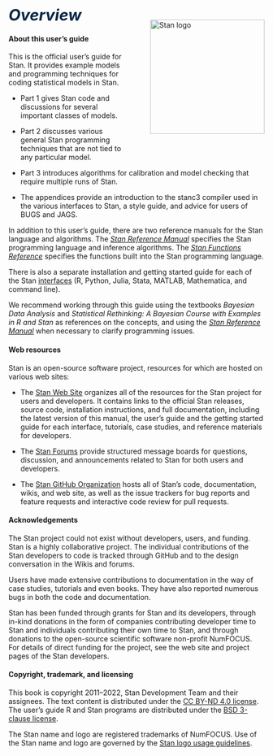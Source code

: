 # <i style="font-size: 110%; padding:1.5em 0 0 0; color:#052744;">Overview</i> {.unnumbered}

<img style="float:right; margin: -2em 0em 4em 4em" src="img/logo_tm.png" width="225" alt="Stan logo" />

#### About this user's guide {-}

This is the official user's guide for Stan.  It provides example
models and programming techniques for coding statistical models in Stan.

- Part 1 gives Stan code and discussions for several important classes
of models.

- Part 2 discusses various general Stan programming techniques that are
not tied to any particular model.

- Part 3 introduces algorithms for calibration and model checking that
require multiple runs of Stan.

- The appendices provide an introduction to the stanc3 compiler used in the
  various interfaces to Stan, a style guide, and advice for users of BUGS and
  JAGS.

In addition to this user's guide, there are two reference manuals for
the Stan language and algorithms.  The [*Stan Reference Manual*](https://mc-stan.org/docs/reference-manual/index.html)
specifies the Stan programming language and inference algorithms. The
[*Stan Functions Reference*](https://mc-stan.org/docs/functions-reference/index.html)
specifies the functions built into the Stan programming language.

There is also a separate installation and getting started guide for
each of the Stan [interfaces](https://mc-stan.org/users/interfaces/) (R, Python,
Julia, Stata, MATLAB, Mathematica, and command line).

We recommend working through this guide using the textbooks _Bayesian
Data Analysis_ and _Statistical Rethinking: A Bayesian Course with
Examples in R and Stan_ as references on the concepts, and using the
[*Stan Reference Manual*](https://mc-stan.org/docs/reference-manual/index.html)
when necessary to clarify programming issues.

#### Web resources {-}

Stan is an open-source software project, resources for which are
hosted on various web sites:

* The [Stan Web Site](https://mc-stan.org/) organizes all of the resources
for the Stan project for users and developers.  It contains links to
the official Stan releases, source code, installation instructions,
and full documentation, including the latest version of this manual,
the user's guide and the getting started guide for each interface,
tutorials, case studies, and reference materials for developers.

* The [Stan Forums](https://discourse.mc-stan.org) provide structured
message boards for questions, discussion, and announcements related to
Stan for both users and developers.

* The [Stan GitHub Organization](https://github.com/stan-dev) hosts all
of Stan's code, documentation, wikis, and web site, as well as the
issue trackers for bug reports and feature requests and interactive
code review for pull requests.

#### Acknowledgements {-}

The Stan project could not exist without developers, users, and
funding.  Stan is a highly collaborative project.  The individual
contributions of the Stan developers to code is tracked through GitHub
and to the design conversation in the Wikis and forums.

Users have made extensive contributions to documentation in the way
of case studies, tutorials and even books.  They have also reported
numerous bugs in both the code and documentation.

Stan has been funded through grants for Stan and its developers,
through in-kind donations in the form of companies contributing
developer time to Stan and individuals contributing their own time to
Stan, and through donations to the open-source scientific software
non-profit NumFOCUS.  For details of direct funding for the project,
see the web site and project pages of the Stan developers.


#### Copyright, trademark, and licensing {-}

This book is copyright 2011--2022, Stan Development Team and their
assignees.  The text content is distributed under the [CC BY-ND 4.0
license](https://creativecommons.org/licenses/by-nd/4.0/legalcode).
The user's guide R and Stan programs are distributed under the [BSD
3-clause license](https://opensource.org/licenses/BSD-3-Clause).

The Stan name and logo are registered trademarks of NumFOCUS.  Use of
the Stan name and logo are governed by the [Stan logo usage
guidelines](https://mc-stan.org/about/logo/).
